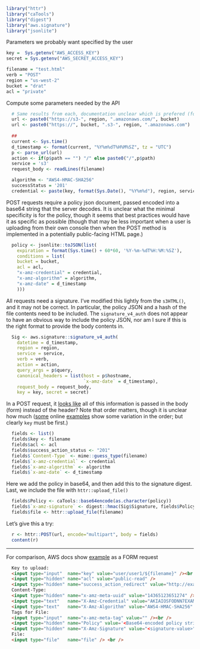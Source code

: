 ```{r}
library("httr")
library("caTools")
library("digest")
library("aws.signature")
library("jsonlite")
```



Parameters we probably want specified by the user

```{r}
key =  Sys.getenv("AWS_ACCESS_KEY")
secret = Sys.getenv("AWS_SECRET_ACCESS_KEY")

filename = "test.html"
verb = "POST"
region = "us-west-2"
bucket = "drat"
acl = "private"
```

Compute some parameters needed by the API

```{r}
  # Same results from each, documentation unclear which is prefered (for non-default (east-us-1) region)
  url <- paste0("https://s3-", region, ".amazonaws.com/", bucket)
  url <- paste0("https://", bucket, ".s3-", region, ".amazonaws.com")
  
  ## 
  current <- Sys.time()
  d_timestamp <- format(current, "%Y%m%dT%H%M%SZ", tz = "UTC")
  p <- parse_url(url)
  action <- if(p$path == "") "/" else paste0("/",p$path)
  service = 's3'
  request_body <- readLines(filename)

  algorithm <- "AWS4-HMAC-SHA256"
  successStatus = '201'
  credential <- paste(key, format(Sys.Date(), "%Y%m%d"), region, service, 'aws4_request', sep="/")
```

POST requests require a policy json document, passed encoded into a base64 string that the server decodes.  It is unclear what the minimal specificity is for the policy, though it seems that best practices would have it as specific as possible (though that may be less important when a user is uploading from their own console then when the POST method is implemented in a potentially public-facing HTML page.)

  
```{r}
  policy <- jsonlite::toJSON(list(
    expiration = format(Sys.time() + 60*60, '%Y-%m-%dT%H:%M:%SZ'),
    conditions = list(
    bucket = bucket,
    acl = acl,
    "x-amz-credential" = credential,
    "x-amz-algorithm" = algorithm,
    "x-amz-date" = d_timestamp 
    )))
```  

All requests need a signature. I've modified this lightly from the `s3HTML()`, and it may not be correct.  In particular, the policy JSON and a hash of the file contents need to be included.  The `signature_v4_auth` does not appear to have an obvious way to include the policy JSON, nor am I sure if this is the right format to provide the body contents in.  

  
```{r}  
  Sig <- aws.signature::signature_v4_auth(
    datetime = d_timestamp,
    region = region,
    service = service,
    verb = verb,
    action = action,
    query_args = p$query,
    canonical_headers = list(host = p$hostname,
                             `x-amz-date` = d_timestamp),
    request_body = request_body,
    key = key, secret = secret)
```  

In a POST request, it [looks like](https://raam.org/2008/using-curl-to-upload-files-via-post-to-amazon-s3/) all of this information is passed in the body (form) instead of the header?  Note that order matters, though it is unclear how much ([some](http://stackoverflow.com/questions/31046876/aws-authentication-v4-signature-failure-where-am-i-going-wrong-in-generating-th) online [examples](http://docs.aws.amazon.com/AmazonS3/latest/API/sigv4-post-example.html) show some variation in the order; but clearly `key` must be first.)
  
```{r}
  fields <- list()
  fields$key <- filename
  fields$acl <- acl
  fields$success_action_status <- "201"
  fields$`Content-Type` <- mime::guess_type(filename)
  fields$`x-amz-credential` <- credential
  fields$`x-amz-algorithm` <- algorithm
  fields$`x-amz-date` <- d_timestamp
```

Here we add the policy in base64, and then add this to the signature digest.  Last, we include the file with `httr::upload_file()`

```{r}
  fields$Policy <- caTools::base64encode(as.character(policy))
  fields$`x-amz-signature` <- digest::hmac(Sig$Signature, fields$Policy, "sha256")
  fields$file <- httr::upload_file(filename)
```

Let's give this a try:

```{r}
  r <- httr::POST(url, encode="multipart", body = fields)
  content(r)
```
 
 
------------ 
 
For comparison, AWS docs show [example](http://docs.aws.amazon.com/AmazonS3/latest/API/sigv4-post-example.html) as a FORM request 
 
```html  
  Key to upload: 
  <input type="input"  name="key" value="user/user1/${filename}" /><br />
  <input type="hidden" name="acl" value="public-read" />
  <input type="hidden" name="success_action_redirect" value="http://examplebucket.s3.amazonaws.com/successful_upload.html" />
  Content-Type: 
  <input type="hidden" name="x-amz-meta-uuid" value="14365123651274" />
  <input type="text"   name="X-Amz-Credential" value="AKIAIOSFODNN7EXAMPLE/20130806/us-east-1/s3/aws4_request" />
  <input type="text"   name="X-Amz-Algorithm" value="AWS4-HMAC-SHA256" />
  Tags for File: 
  <input type="input"  name="x-amz-meta-tag" value="" /><br />
  <input type="hidden" name="Policy" value='<Base64-encoded policy string>' />
  <input type="hidden" name="X-Amz-Signature" value="<signature-value>" />
  File: 
  <input type="file"   name="file" /> <br />
```
  